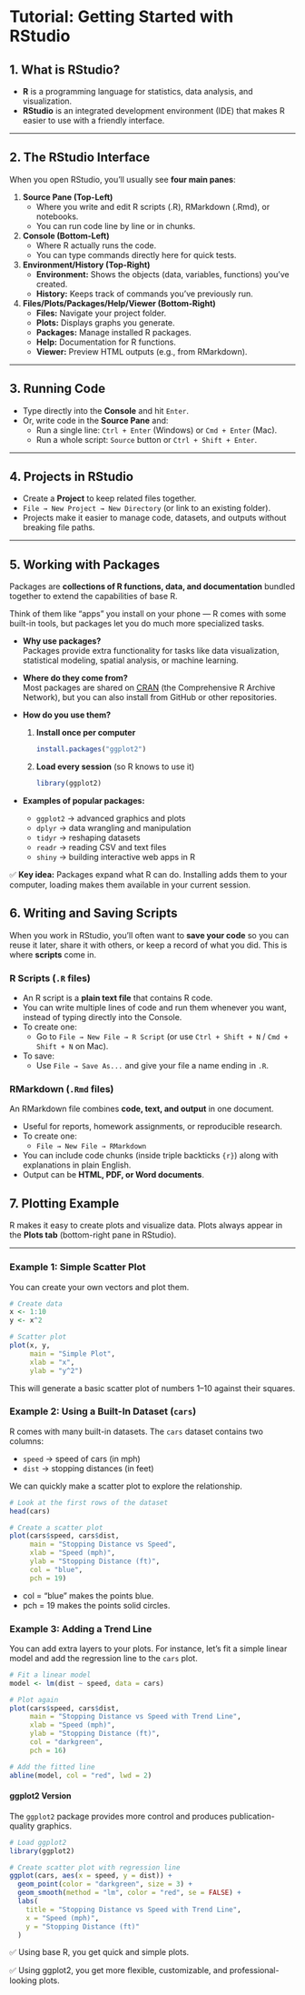 # Tutorial: Getting Started with RStudio

## 1. What is RStudio?
- **R** is a programming language for statistics, data analysis, and visualization.  
- **RStudio** is an integrated development environment (IDE) that makes R easier to use with a friendly interface.  

---

## 2. The RStudio Interface
When you open RStudio, you’ll usually see **four main panes**:

1. **Source Pane (Top-Left)**  
   - Where you write and edit R scripts (.R), RMarkdown (.Rmd), or notebooks.  
   - You can run code line by line or in chunks.  

2. **Console (Bottom-Left)**  
   - Where R actually runs the code.  
   - You can type commands directly here for quick tests.  

3. **Environment/History (Top-Right)**  
   - **Environment:** Shows the objects (data, variables, functions) you’ve created.  
   - **History:** Keeps track of commands you’ve previously run.  

4. **Files/Plots/Packages/Help/Viewer (Bottom-Right)**  
   - **Files:** Navigate your project folder.  
   - **Plots:** Displays graphs you generate.  
   - **Packages:** Manage installed R packages.  
   - **Help:** Documentation for R functions.  
   - **Viewer:** Preview HTML outputs (e.g., from RMarkdown).  

---

## 3. Running Code
- Type directly into the **Console** and hit `Enter`.  
- Or, write code in the **Source Pane** and:  
  - Run a single line: `Ctrl + Enter` (Windows) or `Cmd + Enter` (Mac).  
  - Run a whole script: `Source` button or `Ctrl + Shift + Enter`.  

---

## 4. Projects in RStudio
- Create a **Project** to keep related files together.  
- `File → New Project → New Directory` (or link to an existing folder).  
- Projects make it easier to manage code, datasets, and outputs without breaking file paths.  

---

## 5. Working with Packages

Packages are **collections of R functions, data, and documentation** bundled together to extend the capabilities of base R.  

Think of them like "apps" you install on your phone — R comes with some built-in tools, but packages let you do much more specialized tasks.

- **Why use packages?**  
  Packages provide extra functionality for tasks like data visualization, statistical modeling, spatial analysis, or machine learning.

- **Where do they come from?**  
  Most packages are shared on [CRAN](https://cran.r-project.org/) (the Comprehensive R Archive Network), but you can also install from GitHub or other repositories.

- **How do you use them?**
  1. **Install once per computer**  
     ```r
     install.packages("ggplot2")
     ```
  2. **Load every session** (so R knows to use it)  
     ```r
     library(ggplot2)
     ```

- **Examples of popular packages:**  
  - `ggplot2` → advanced graphics and plots  
  - `dplyr` → data wrangling and manipulation  
  - `tidyr` → reshaping datasets  
  - `readr` → reading CSV and text files  
  - `shiny` → building interactive web apps in R  

✅ **Key idea:** Packages expand what R can do. Installing adds them to your computer, loading makes them available in your current session.

## 6. Writing and Saving Scripts

When you work in RStudio, you’ll often want to **save your code** so you can reuse it later, share it with others, or keep a record of what you did. This is where **scripts** come in.

### R Scripts (`.R` files)
- An R script is a **plain text file** that contains R code.  
- You can write multiple lines of code and run them whenever you want, instead of typing directly into the Console.  
- To create one:  
  - Go to `File → New File → R Script` (or use `Ctrl + Shift + N` / `Cmd + Shift + N` on Mac).  
- To save:  
  - Use `File → Save As...` and give your file a name ending in `.R`.  

### RMarkdown (`.Rmd` files)

An RMarkdown file combines **code, text, and output** in one document.  

- Useful for reports, homework assignments, or reproducible research.  
- To create one:  
  - `File → New File → RMarkdown`  
- You can include code chunks (inside triple backticks ```{r}```) along with explanations in plain English.  
- Output can be **HTML, PDF, or Word documents**.


## 7. Plotting Example

R makes it easy to create plots and visualize data. Plots always appear in the **Plots tab** (bottom-right pane in RStudio).

---

### Example 1: Simple Scatter Plot
You can create your own vectors and plot them.

```r
# Create data
x <- 1:10
y <- x^2

# Scatter plot
plot(x, y, 
     main = "Simple Plot", 
     xlab = "x", 
     ylab = "y^2")
```

This will generate a basic scatter plot of numbers 1–10 against their squares.

### Example 2: Using a Built-In Dataset (`cars`)

R comes with many built-in datasets. The `cars` dataset contains two columns:

- `speed` → speed of cars (in mph)  
- `dist` → stopping distances (in feet)  

We can quickly make a scatter plot to explore the relationship.

```r
# Look at the first rows of the dataset
head(cars)

# Create a scatter plot
plot(cars$speed, cars$dist, 
     main = "Stopping Distance vs Speed",
     xlab = "Speed (mph)",
     ylab = "Stopping Distance (ft)",
     col = "blue",
     pch = 19)
```

- col = "blue" makes the points blue.
- pch = 19 makes the points solid circles.

### Example 3: Adding a Trend Line

You can add extra layers to your plots. For instance, let’s fit a simple linear model and add the regression line to the `cars` plot.

```r
# Fit a linear model
model <- lm(dist ~ speed, data = cars)

# Plot again
plot(cars$speed, cars$dist, 
     main = "Stopping Distance vs Speed with Trend Line",
     xlab = "Speed (mph)",
     ylab = "Stopping Distance (ft)",
     col = "darkgreen",
     pch = 16)

# Add the fitted line
abline(model, col = "red", lwd = 2)
```

#### ggplot2 Version

The `ggplot2` package provides more control and produces publication-quality graphics.

```r
# Load ggplot2
library(ggplot2)

# Create scatter plot with regression line
ggplot(cars, aes(x = speed, y = dist)) +
  geom_point(color = "darkgreen", size = 3) +
  geom_smooth(method = "lm", color = "red", se = FALSE) +
  labs(
    title = "Stopping Distance vs Speed with Trend Line",
    x = "Speed (mph)",
    y = "Stopping Distance (ft)"
  )
```

✅ Using base R, you get quick and simple plots.

✅ Using ggplot2, you get more flexible, customizable, and professional-looking plots.

